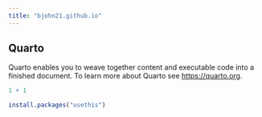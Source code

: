 ```yaml
---
title: "bjohn21.github.io"
---
```


## Quarto

Quarto enables you to weave together content and executable code into a finished document. To learn more about Quarto see <https://quarto.org>.

```r
1 + 1
```

```r
install.packages("usethis")
```
